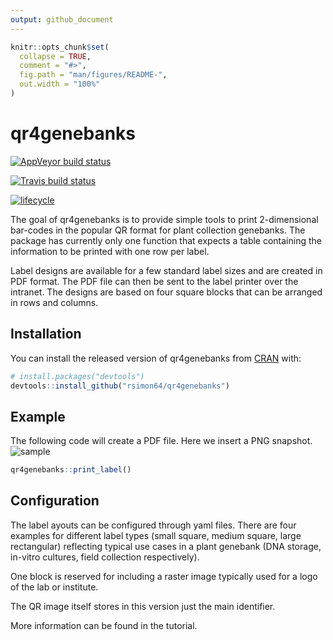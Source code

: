 ```yaml
---
output: github_document
---
```


<!-- README.md is generated from README.Rmd. Please edit that file -->

```r
knitr::opts_chunk$set(
  collapse = TRUE,
  comment = "#>",
  fig.path = "man/figures/README-",
  out.width = "100%"
)
```
# qr4genebanks

[![AppVeyor build status](https://ci.appveyor.com/api/projects/status/github/rsimon64/qr4genebanks?branch=master&svg=true)](https://ci.appveyor.com/project/rsimon64/qr4genebanks)

[![Travis build status](https://travis-ci.org/rsimon64/qr4genebanks.svg?branch=master)](https://travis-ci.org/rsimon64/qr4genebanks)

[![lifecycle](https://img.shields.io/badge/lifecycle-maturing-blue.svg)](https://www.tidyverse.org/lifecycle/#maturing)

The goal of qr4genebanks is to provide simple tools to print 2-dimensional bar-codes in the popular QR format for plant collection genebanks. The package has currently only one function that expects a table containing the information to be printed with one row per label.

Label designs are available for a few standard label sizes and are created in PDF format. The PDF file can then be sent to the label printer over the intranet. The designs are based on four square blocks that can be arranged in rows and columns. 

## Installation

You can install the released version of qr4genebanks from [CRAN](https://CRAN.R-project.org) with:

``` r
# install.packages("devtools")
devtools::install_github("rsimon64/qr4genebanks")
```

## Example

The following code will create a PDF file. Here we insert a PNG snapshot. ![sample](sample.png)
```r
qr4genebanks::print_label()
```

## Configuration

The label ayouts can be configured through yaml files. There are four examples for different label types (small square, medium square, large rectangular) reflecting typical use cases in a plant genebank (DNA storage, in-vitro cultures, field collection respectively).

One block is reserved for including a raster image typically used for a logo of the lab or institute.

The QR image itself stores in this version just the main identifier.

More information can be found in the tutorial.
